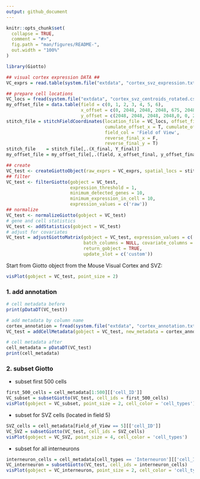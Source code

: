 ```yaml
---
output: github_document
---
```


<!-- mouse_cortex_example.md is generated from mouse_cortex_example.Rmd Please edit that file -->

```r
knitr::opts_chunk$set(
  collapse = TRUE,
  comment = "#>",
  fig.path = "man/figures/README-",
  out.width = "100%"
)
```

```r
library(Giotto)
```

```r
## visual cortex expression DATA ##
VC_exprs = read.table(system.file("extdata", "cortex_svz_expression.txt", package = "Giotto"))

## prepare cell locations
VC_locs = fread(system.file("extdata", "cortex_svz_centroids_rotated.csv", package = "Giotto"))
my_offset_file = data.table(field = c(0, 1, 2, 3, 4, 5, 6),
                            x_offset = c(0, 2048, 2048, 2048, 675, 2048, 675),
                            y_offset = c(2048, 2048, 2048, 2048,0, 0, 2048))
stitch_file = stitchFieldCoordinates(location_file = VC_locs, offset_file = my_offset_file,
                                     cumulate_offset_x = T, cumulate_offset_y = F,
                                     field_col = 'Field of View',
                                     reverse_final_x = F,
                                     reverse_final_y = T)
stitch_file    = stitch_file[,.(X_final, Y_final)]
my_offset_file = my_offset_file[,.(field, x_offset_final, y_offset_final)]
```


```r
## create
VC_test <- createGiottoObject(raw_exprs = VC_exprs, spatial_locs = stitch_file, offset_file = my_offset_file)
## filter
VC_test <- filterGiotto(gobject = VC_test,
                        expression_threshold = 1,
                        minimum_detected_genes = 10,
                        minimum_expression_in_cell = 10,
                        expression_values = c('raw'))
## normalize
VC_test <- normalizeGiotto(gobject = VC_test)
# gene and cell statistics
VC_test <- addStatistics(gobject = VC_test)
# adjust for covariates
VC_test = adjustGiottoMatrix(gobject = VC_test, expression_values = c('normalized'),
                             batch_columns = NULL, covariate_columns = c('nr_genes', 'total_expr'),
                             return_gobject = TRUE,
                             update_slot = c('custom'))
```


Start from Giotto object from the Mouse Visual Cortex and SVZ:  

```r
visPlot(gobject = VC_test, point_size = 2)
```

### 1. add annotation

```r
# cell metadata before 
print(pDataDT(VC_test))

# add metadata by column name
cortex_annotation = fread(system.file("extdata", "cortex_annotation.txt", package = "Giotto"))
VC_test = addCellMetadata(gobject = VC_test, new_metadata = cortex_annotation, by_column = T, column_cell_ID = 'uniq_ID')

# cell metadata after
cell_metadata = pDataDT(VC_test)
print(cell_metadata)
```

### 2. subset Giotto

- subset first 500 cells  

```r
first_500_cells = cell_metadata[1:500][['cell_ID']]
VC_subset = subsetGiotto(VC_test, cell_ids = first_500_cells)
visPlot(gobject = VC_subset, point_size = 2, cell_color = 'cell_types')
```


- subset for SVZ cells (located in field 5) 

```r
SVZ_cells = cell_metadata[Field_of_View == 5][['cell_ID']]
VC_SVZ = subsetGiotto(VC_test, cell_ids = SVZ_cells)
visPlot(gobject = VC_SVZ, point_size = 4, cell_color = 'cell_types')

```


- subset for all interneurons  

```r
interneuron_cells = cell_metadata[cell_types == 'Interneuron'][['cell_ID']]
VC_interneuron = subsetGiotto(VC_test, cell_ids = interneuron_cells)
visPlot(gobject = VC_interneuron, point_size = 2, cell_color = 'cell_types')
```





